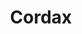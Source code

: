 ---
title: "Cordax"
publishedAt: "2025-03-17"
summary: "Using Steiner Tree methods to make housing construction more affordable"
images:
team:
- name: "Lorant One"
  role: "Software Engineer"
  avatar: "/images/avatar.jpg"
  linkedIn: "https://www.linkedin.com/company/once-ui/"
link: "https://once-ui.com/"
---